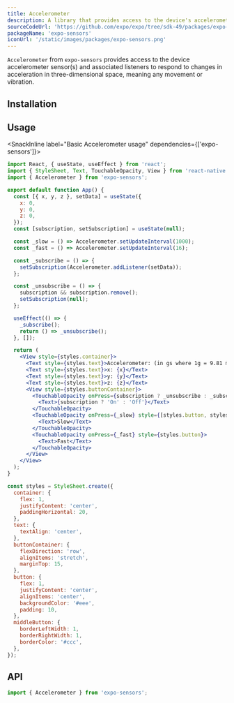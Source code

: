 ```yaml
---
title: Accelerometer
description: A library that provides access to the device's accelerometer sensor.
sourceCodeUrl: 'https://github.com/expo/expo/tree/sdk-49/packages/expo-sensors'
packageName: 'expo-sensors'
iconUrl: '/static/images/packages/expo-sensors.png'
---
```



`Accelerometer` from `expo-sensors` provides access to the device accelerometer sensor(s) and associated listeners to respond to changes in acceleration in three-dimensional space, meaning any movement or vibration.

<PlatformsSection android emulator ios web />

## Installation

<APIInstallSection />

## Usage

<SnackInline label="Basic Accelerometer usage" dependencies={['expo-sensors']}>

```jsx
import React, { useState, useEffect } from 'react';
import { StyleSheet, Text, TouchableOpacity, View } from 'react-native';
import { Accelerometer } from 'expo-sensors';

export default function App() {
  const [{ x, y, z }, setData] = useState({
    x: 0,
    y: 0,
    z: 0,
  });
  const [subscription, setSubscription] = useState(null);

  const _slow = () => Accelerometer.setUpdateInterval(1000);
  const _fast = () => Accelerometer.setUpdateInterval(16);

  const _subscribe = () => {
    setSubscription(Accelerometer.addListener(setData));
  };

  const _unsubscribe = () => {
    subscription && subscription.remove();
    setSubscription(null);
  };

  useEffect(() => {
    _subscribe();
    return () => _unsubscribe();
  }, []);

  return (
    <View style={styles.container}>
      <Text style={styles.text}>Accelerometer: (in gs where 1g = 9.81 m/s^2)</Text>
      <Text style={styles.text}>x: {x}</Text>
      <Text style={styles.text}>y: {y}</Text>
      <Text style={styles.text}>z: {z}</Text>
      <View style={styles.buttonContainer}>
        <TouchableOpacity onPress={subscription ? _unsubscribe : _subscribe} style={styles.button}>
          <Text>{subscription ? 'On' : 'Off'}</Text>
        </TouchableOpacity>
        <TouchableOpacity onPress={_slow} style={[styles.button, styles.middleButton]}>
          <Text>Slow</Text>
        </TouchableOpacity>
        <TouchableOpacity onPress={_fast} style={styles.button}>
          <Text>Fast</Text>
        </TouchableOpacity>
      </View>
    </View>
  );
}

const styles = StyleSheet.create({
  container: {
    flex: 1,
    justifyContent: 'center',
    paddingHorizontal: 20,
  },
  text: {
    textAlign: 'center',
  },
  buttonContainer: {
    flexDirection: 'row',
    alignItems: 'stretch',
    marginTop: 15,
  },
  button: {
    flex: 1,
    justifyContent: 'center',
    alignItems: 'center',
    backgroundColor: '#eee',
    padding: 10,
  },
  middleButton: {
    borderLeftWidth: 1,
    borderRightWidth: 1,
    borderColor: '#ccc',
  },
});
```

</SnackInline>

## API

```js
import { Accelerometer } from 'expo-sensors';
```

<APISection packageName="expo-accelerometer" />
